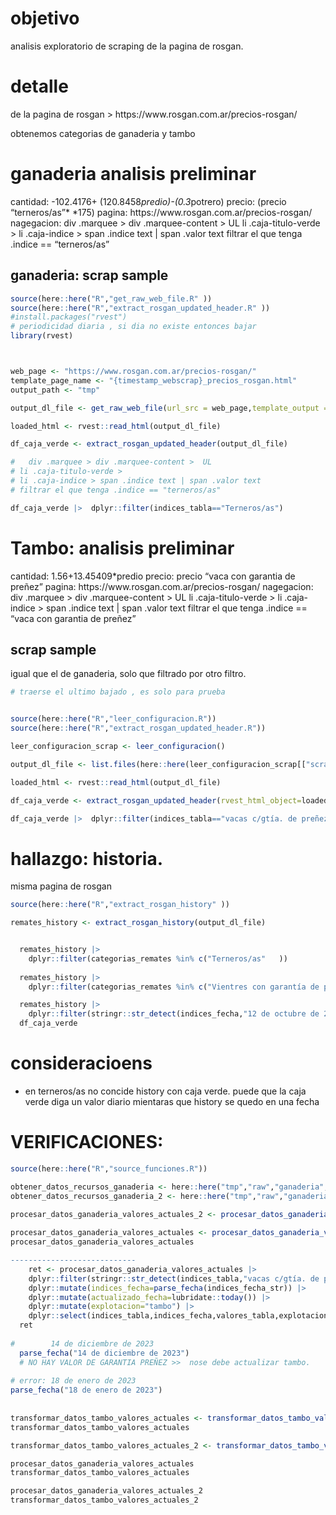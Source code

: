 # objetivo

analisis exploratorio de scraping de la pagina de rosgan. 

# detalle

de la pagina de rosgan > https://www.rosgan.com.ar/precios-rosgan/  

obtenemos categorias de ganaderia y tambo

# ganaderia analisis preliminar


cantidad: -102.4176+ (120.8458*predio)-(0.3*potrero)
precio: (precio "terneros/as"* *175) 
pagina: https://www.rosgan.com.ar/precios-rosgan/ 
nagegacion: 
div .marquee > div .marquee-content >  UL
li .caja-titulo-verde >
li .caja-indice > span .indice text | span .valor text
filtrar el que tenga .indice == "terneros/as"

## ganaderia: scrap sample

```r
source(here::here("R","get_raw_web_file.R" ))
source(here::here("R","extract_rosgan_updated_header.R" ))
#install.packages("rvest")
# periodicidad diaria , si dia no existe entonces bajar 
library(rvest)



web_page <- "https://www.rosgan.com.ar/precios-rosgan/"
template_page_name <- "{timestamp_webscrap}_precios_rosgan.html"
output_path <- "tmp"

output_dl_file <- get_raw_web_file(url_src = web_page,template_output = template_page_name,output_path = output_path,timestamp_format = "%Y%m%d")

loaded_html <- rvest::read_html(output_dl_file)

df_caja_verde <- extract_rosgan_updated_header(output_dl_file)

#   div .marquee > div .marquee-content >  UL
# li .caja-titulo-verde >
# li .caja-indice > span .indice text | span .valor text
# filtrar el que tenga .indice == "terneros/as"

df_caja_verde |>  dplyr::filter(indices_tabla=="Terneros/as")
```
                    
# Tambo: analisis preliminar            

cantidad: 1.56+13.45409*predio
precio: precio "vaca con garantia de preñez"
pagina: https://www.rosgan.com.ar/precios-rosgan/ 
nagegacion:
div .marquee > div .marquee-content >  UL
li .caja-titulo-verde >
li .caja-indice > span .indice text | span .valor text
filtrar el que tenga .indice == "vaca con garantia de preñez"

## scrap sample 

igual que el de ganaderia, solo que filtrado por otro filtro.


```r
# traerse el ultimo bajado , es solo para prueba 


source(here::here("R","leer_configuracion.R"))
source(here::here("R","extract_rosgan_updated_header.R"))

leer_configuracion_scrap <- leer_configuracion()

output_dl_file <- list.files(here::here(leer_configuracion_scrap[["scrap_raw_store_ganaderia_folder"]]),full.names = TRUE)[[1]]

loaded_html <- rvest::read_html(output_dl_file)

df_caja_verde <- extract_rosgan_updated_header(rvest_html_object=loaded_html)

df_caja_verde |>  dplyr::filter(indices_tabla=="vacas c/gtía. de preñez")  

```

# hallazgo: historia. 

misma pagina de rosgan

```r
source(here::here("R","extract_rosgan_history" ))

remates_history <- extract_rosgan_history(output_dl_file)


  remates_history |> 
    dplyr::filter(categorias_remates %in% c("Terneros/as"	))
  
  remates_history |> 
    dplyr::filter(categorias_remates %in% c("Vientres con garantía de preñez"	))

  remates_history |> 
    dplyr::filter(stringr::str_detect(indices_fecha,"12 de octubre de 2022"))
  df_caja_verde

```

# consideracioens

- en terneros/as no concide history con caja verde. puede que la caja verde diga un valor diario mientaras que history se quedo en una fecha 


# VERIFICACIONES: 

```r
source(here::here("R","source_funciones.R"))

obtener_datos_recursos_ganaderia <- here::here("tmp","raw","ganaderia","20230204_precios_ganaderia_tambo.html")
obtener_datos_recursos_ganaderia_2 <- here::here("tmp","raw","ganaderia","20230106_precios_ganaderia_tambo.html")
  
procesar_datos_ganaderia_valores_actuales_2 <- procesar_datos_ganaderia_valores_actuales_func(obtener_datos_recursos_ganaderia_2)

procesar_datos_ganaderia_valores_actuales <- procesar_datos_ganaderia_valores_actuales_func(obtener_datos_recursos_ganaderia)
procesar_datos_ganaderia_valores_actuales

----------------------------
    ret <- procesar_datos_ganaderia_valores_actuales |>
    dplyr::filter(stringr::str_detect(indices_tabla,"vacas c/gtía. de preñez")) |>
    dplyr::mutate(indices_fecha=parse_fecha(indices_fecha_str)) |>
    dplyr::mutate(actualizado_fecha=lubridate::today()) |>
    dplyr::mutate(explotacion="tambo") |>
    dplyr::select(indices_tabla,indices_fecha,valores_tabla,explotacion,origen,actualizado_fecha)
  ret
  
#        14 de diciembre de 2023
  parse_fecha("14 de diciembre de 2023")
  # NO HAY VALOR DE GARANTIA PREÑEZ >>  nose debe actualizar tambo.
  
# error: 18 de enero de 2023	
parse_fecha("18 de enero de 2023")
  
  
transformar_datos_tambo_valores_actuales <- transformar_datos_tambo_valores_actuales_func(procesar_datos_ganaderia_valores_actuales)
transformar_datos_tambo_valores_actuales

transformar_datos_tambo_valores_actuales_2 <- transformar_datos_tambo_valores_actuales_func(procesar_datos_ganaderia_valores_actuales_2)

procesar_datos_ganaderia_valores_actuales
transformar_datos_tambo_valores_actuales

procesar_datos_ganaderia_valores_actuales_2
transformar_datos_tambo_valores_actuales_2
```


